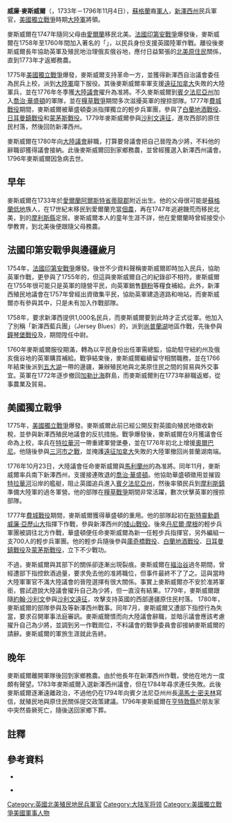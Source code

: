 {{NoteTA
|G1=Military
|G2=地名
|G3=People
|G4=USState
|1=zh-hk:軍團;zh-hans:团;zh-tw:團; 
|2=zh:兵團;zh-hans:兵团;zh-hant:兵團;
|3=zh-hans:福吉谷;zh-tw:福吉谷;zh-hk:福治谷;
}}
{{Infobox military person
|name=威廉·麥斯威爾<br>William Maxwell
|born = 1733年
|died = 1796年11月4日（63歲）
|image= 
|caption=
|placeofbirth= [[愛爾蘭|愛爾蘭]][[阿爾斯特省|阿爾斯特省]][[蒂龍郡|蒂龍郡]]{{link-en|紐頓斯圖斯特|Newtownstewart}}
|placeofdeath= [[新澤西州|新澤西州]][[亨特敦縣|亨特敦縣]]
|allegiance= {{flagicon|United Kingdom|1606}} [[大不列顛王國|英國]] <br/>{{flagicon|USA|1777}} [[美國|美國]]
|branch= 英國殖民地民兵<br/>[[大陸軍|大陸軍]]
|serviceyears=英軍：1758-1760年<br/>大陸軍：1775-1780年
|rank= [[准將|准將]]
|battles= [[法國印第安戰爭|法國印第安戰爭]]<br/>[[美國獨立戰爭|美國獨立戰爭]]
}}
'''威廉·麥斯威爾'''（{{lang-en|William Maxwell}}，1733年－1796年11月4日），[[蘇格蘭|蘇格蘭]]裔[[軍人|軍人]]，[[新澤西州|新澤西州]]民兵軍官，[[美國獨立戰爭|美國獨立戰爭]]時期[[大陸軍|大陸軍]]將領。

麥斯威爾在1747年隨同父母由[[愛爾蘭|愛爾蘭]]移民北美。[[法國印第安戰爭|法國印第安戰爭]]爆發後，麥斯威爾在1758年至1760年間加入著名的「{{link-en|第1新澤西步兵軍團|1st New Jersey Regiment|新澤西藍兵團}}」，以民兵身份支援英國陸軍作戰。離役後麥斯威爾長年協助英軍及殖民地治理俄亥俄谷地，應付日益緊張的[[北美原住民|北美原住民]]關係，直到1773年才返鄉務農。

1775年[[美國獨立戰爭|美國獨立戰爭]]爆發，麥斯威爾支持革命一方，並獲得新澤西自治議會委任為民兵上校，派到[[大陸軍|大陸軍]]麾下服役。其後麥斯威爾率軍支援[[遠征加拿大|遠征加拿大]]失敗的大陸軍兵，並在1776年冬季獲[[大陸議會|大陸議會]]擢升為准將。不久麥斯威爾到[[賓夕法尼亞州|賓夕法尼亞州]]加入[[喬治·華盛頓|喬治·華盛頓]]的軍隊，並在[[糧草戰爭|糧草戰爭]]期間多次滋擾英軍的搜掠部隊。1777年[[費城戰役|費城戰役]]期間，麥斯威爾被華盛頓委派指揮獨立的輕步兵軍團，參與了[[白蘭地酒戰役|白蘭地酒戰役]]、[[日耳曼鎮戰役|日耳曼鎮戰役]]和[[蒙茅斯戰役|蒙茅斯戰役]]。1779年麥斯威爾參與[[沙利文遠征|沙利文遠征]]，進攻西部的原住民村落，然後回防新澤西州。

麥斯威爾在1780年向[[大陸議會|大陸議會]]辭職，打算要脅議會把自己晉陞為少將，不料他的辭職卻獲得議會接納。此後麥斯威爾回到家鄉務農，並曾經獲選入新澤西州議會。1796年麥斯威爾因急病去世。

== 早年 ==
麥斯威爾在1733年於[[愛爾蘭|愛爾蘭]][[阿爾斯特省|阿爾斯特省]][[蒂龍郡|蒂龍郡]]{{link-en|紐頓斯圖斯特|Newtownstewart}}附近出生。他的父母很可能是[[蘇格蘭低地|蘇格蘭低地]]{{link-en|麥斯威爾氏族|Clan Maxwell}}族人，在17世紀末移民到愛爾蘭充當[[佃農|佃農]]，再在1747年逃避饑荒而移民北美，到{{link-en|新澤西殖民地|Province of New Jersey}}的[[摩里斯縣_(新澤西州)|摩利斯縣]]定居。麥斯威爾本人的童年生涯不詳，他在愛爾蘭時曾經接受小學教育，到北美後便跟隨父母務農。{{cfn|Ward|y=1997|pp=2-3}}

== 法國印第安戰爭與邊疆歲月 ==
1754年，[[法國印第安戰爭|法國印第安戰爭]]爆發。後世不少資料聲稱麥斯威爾即時加入民兵，協助英軍作戰，更參與了1755年的{{link-en|布雷多克遠征|Braddock Expedition}}，但這與麥斯威爾自己的紀錄卻不相符。麥斯威爾在1755年很可能只是英軍的隨營平民，向英軍銷售[[麵粉|麵粉]]等糧食補給。此外，新澤西殖民地議會在1757年曾經出資徵集平民，協助英軍建造道路和哨站，而麥斯威爾亦有參與其中，只是未有加入作戰部隊。{{cfn|Ward|y=1997|p=3}}

1758年，{{link-en|第四代勞頓伯爵約翰·坎貝爾|John Campbell, 4th Earl of Loudoun}}要求新澤西提供1,000名民兵，而麥斯威爾要到此時才正式從軍。他加入了別稱「新澤西藍兵團」（Jersey Blues）的{{link-en|第1新澤西步兵軍團|1st New Jersey Regiment}}，派到[[尚普蘭湖|尚普蘭湖]]地區作戰，先後參與[[卡里隆戰役|鐘琴堡戰役]]及{{link-en|千島戰役|Battle of the Thousand Islands|蒙特利爾圍城戰}}，期間陞任中尉。{{cfn|Ward|y=1997|pp=3-7}}

1760年麥斯威爾服役期滿，轉為以平民身份出任軍需總監，協助駐守紐約州及俄亥俄谷地的英軍購買補給。戰爭結束後，麥斯威爾繼續留守相關職務，並在1766年{{link-en|龐蒂亞克叛亂|Pontiac's Rebellion}}結束後派到[[五大湖|五大湖]]一帶的邊疆，兼辦殖民地與北美原住民之間的貿易與外交事宜。英軍在1772年逐步撤回[[加勒比海|加勒比海]]群島，而麥斯威爾則在1773年辭職返鄉，從事農業及貿易。{{cfn|Ward|y=1997|pp=7-20}}

== 美國獨立戰爭 ==
1775年，[[美國獨立戰爭|美國獨立戰爭]]爆發。麥斯威爾此前已經公開反對英國向殖民地徵收新稅，並參與新澤西殖民地議會的反抗措施。戰爭爆發後，麥斯威爾在9月獲議會任命為上校，率兵在[[特拉華河|特拉華河]]一帶重建軍營堡壘，並在1776年初北上增援[[奧爾巴尼|奧爾巴尼]]。他隨後參與[[三河市之戰|三河市之戰]]，並掩護[[遠征加拿大|遠征加拿大]]失敗的大陸軍撤回尚普蘭湖南端。{{cfn|Ward|y=1997|pp=21-41}}

1776年10月23日，大陸議會任命麥斯威爾與[[馬利蘭州|馬利蘭州]]的{{link-en|威廉·史摩活|William Smallwood}}為准將。同年11月，麥斯威爾率兵南下新澤西州，支援接連敗退的[[喬治·華盛頓|喬治·華盛頓]]。他協助華盛頓徵用並摧毀[[特拉華河|特拉華河]]沿岸的艦艇，阻止英國追兵進入[[賓夕法尼亞州|賓夕法尼亞州]]，然後率領民兵到[[摩利斯鎮|摩利斯鎮]]準備大陸軍的過冬軍營。他的部隊在[[糧草戰爭|糧草戰爭]]期間非常活躍，數次伏擊英軍的搜掠部隊。{{cfn|Ward|y=1997|pp=47-58}}

1777年[[費城戰役|費城戰役]]期間，麥斯威爾獲得華盛頓的重用。他的部隊起初在[[斯特靈勳爵威廉·亞歷山大|斯特靈勳爵威廉·亞歷山大]]指揮下作戰，參與新澤西州的[[矮山戰役|矮山戰役]]。後來[[丹尼爾·摩根|丹尼爾·摩根]]的輕步兵軍團被調往北方作戰，華盛頓便任命麥斯威爾為新一任輕步兵指揮官，另外編組一支700人的輕步兵軍團。{{cfn|Ward|y=1997|pp=59-66}}他的輕步兵隨後參與[[庫奇橋戰役|庫奇橋戰役]]、[[白蘭地酒戰役|白蘭地酒戰役]]、[[日耳曼鎮戰役|日耳曼鎮戰役]]及[[蒙茅斯戰役|蒙茅斯戰役]]，立下不少戰功。{{cfn|Ward|y=1997|pp=67-111}}

不過，麥斯威爾與其部下的關係卻逐漸出現裂痕。麥斯威爾在[[福治谷|福治谷]]過冬期間，曾經遭部下指控飲酒過量，要求免去他的准將職位，但事件最終不了了之。這與當時大陸軍軍官不滿大陸議會的晉陞選擇有很大關係。事實上麥斯威爾亦不安於准將軍銜，嘗試遊說大陸議會擢升自己為少將，但一直沒有結果。{{cfn|Ward|y=1997|pp=67-87}}1779年，麥斯威爾跟隨[[約翰·沙利文|約翰·沙利文]]參與[[沙利文遠征|沙利文遠征]]，攻擊支持英國的西部邊疆原住民村落。
{{cfn|Ward|y=1997|pp=125-138}}1780年，麥斯威爾的部隊參與{{link-en|康乃狄克農場戰役|Battle of Connecticut Farms}}及{{link-en|春田戰役|Battle of Springfield (1780)}}等新澤西州戰事。{{cfn|Ward|y=1997|pp=139-160}}同年7月，麥斯威爾又遭部下指控行為失當，要求召開軍事法庭審訊。麥斯威爾憤而向大陸議會辭職，並暗示議會應該考慮擢升自己為少將，並調到另一作戰崗位，不料議會的戰爭委員會卻接納麥斯威爾的請辭。麥斯威爾的軍旅生涯就此告終。{{cfn|Ward|y=1997|pp=160-167}}

== 晚年 ==
麥斯威爾離開軍隊後回到家鄉務農。由於他長年在新澤西州作戰，使他在地方一度頗有聲望。1783年麥斯威爾入選新澤西州議會，但在1784年尋求連任失敗。{{cfn|Ward|y=1997|pp=169-176}}此後麥斯威爾逐漸遠離政治，不過他仍在1794年向賓夕法尼亞州州長[[湯馬士·密夫林|湯馬士·密夫林]]寫信，就殖民地與原住民關係提交政策建議。1796年麥斯威爾在[[亨特敦縣|亨特敦縣]]於朋友家中突然昏厥死亡，隨後送回家鄉{{link-en|格林維治鎮 (新澤西州)|Greenwich Township, Warren County, New Jersey|格林維治鎮}}下葬。{{cfn|Ward|y=1997|pp=179-180}}

== 註釋 ==
{{reflist|30em}}

==參考資料==
{{refbegin}}
*{{Citation
|last= Ward
|first=Harry M.
|title= General William Maxwell and the New Jersey Continentals
|language=en
|publication-place =Westport, CT
|publisher= Greenwood Press
|year=1997
|isbn=0-313-30432-7
}}

*{{Citation
|last= Stryker
|first=William S.
|title= General Maxwell's Brigade of the New Jersey Contintental Line in the expedition against the Indians in the year 1779 
|language=en
|publication-place =Trenton, NJ
|publisher= W. S. Sharp, printer
|year=1885
|OCLC=5824378
}}
{{refend}}
{{Authority control}}
{{DEFAULTSORT:Maxwell}}
[[Category:英國北美殖民地民兵軍官|Category:英國北美殖民地民兵軍官]]
[[Category:大陆军将领|Category:大陆军将领]]
[[Category:美國獨立戰爭美國軍事人物|Category:美國獨立戰爭美國軍事人物]]